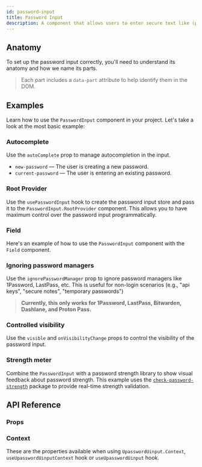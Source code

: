 ```yaml
---
id: password-input
title: Password Input
description: A component that allows users to enter secure text like (passwords and api keys)
---
```


<ComponentPreview id="PasswordInput" />

## Anatomy

To set up the password input correctly, you'll need to understand its anatomy and how we name its parts.

> Each part includes a `data-part` attribute to help identify them in the DOM.

<Anatomy id="password-input" />

## Examples

Learn how to use the `PasswordInput` component in your project. Let's take a look at the most basic example:

<Example id="basic" />

### Autocomplete

Use the `autoComplete` prop to manage autocompletion in the input.

- `new-password` — The user is creating a new password.
- `current-password` — The user is entering an existing password.

<Example id="autocomplete" />

### Root Provider

Use the `usePasswordInput` hook to create the password input store and pass it to the `PasswordInput.RootProvider`
component. This allows you to have maximum control over the password input programmatically.

<Example id="root-provider" />

### Field

Here's an example of how to use the `PasswordInput` component with the `Field` component.

<Example id="with-field" />

### Ignoring password managers

Use the `ignorePasswordManager` prop to ignore password managers like 1Password, LastPass, etc. This is useful for
non-login scenarios (e.g., "api keys", "secure notes", "temporary passwords")

> **Currently, this only works for 1Password, LastPass, Bitwarden, Dashlane, and Proton Pass.**

<Example id="ignore-password-manager" />

### Controlled visibility

Use the `visible` and `onVisibilityChange` props to control the visibility of the password input.

<Example id="controlled-visibility" />

### Strength meter

Combine the `PasswordInput` with a password strength library to show visual feedback about password strength. This
example uses the [`check-password-strength`](https://www.npmjs.com/package/check-password-strength) package to provide
real-time strength validation.

<Example id="strength-meter" />

## API Reference

### Props

<ComponentTypes id="password-input" />

### Context

These are the properties available when using `UpasswordUinput.Context`, `useUpasswordUinputContext` hook or `useUpasswordUinput` hook.

<ContextType id="password-input" />
